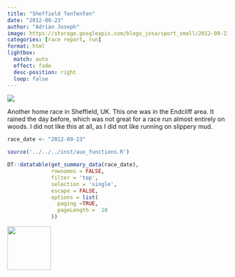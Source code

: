 ```yaml
---
title: "Sheffield TenTenTen"
date: "2012-09-23"
author: "Adrian Joseph"
image: https://storage.googleapis.com/blogs_josa/sport_small/2012-09-23_SHEFFIELD_TENTENTEN/img/00.png
categories: [race report, run]
format: html
lightbox:
  match: auto
  effect: fade
  desc-position: right
  loop: false
---
```


![](https://storage.googleapis.com/blogs_josa/sport_small/2012-09-23_SHEFFIELD_TENTENTEN/img/00.png)

Another home race in Sheffield, UK. This one was in the Endcliff area. It rained the day before, which was not great for a race run almost entirely on woods. I did not like this at all, as I did not like running on slippery mud.

```r
race_date <- "2012-09-23"

source('../../../inst/aux_functions.R')

DT::datatable(get_summary_data(race_date),
              rownames = FALSE,
              filter = 'top',
              selection = 'single',
              escape = FALSE,
              options = list(
                paging =TRUE,
                pageLength =  10
              ))
```


::: {layout-ncol=4}
![](https://storage.googleapis.com/blogs_josa/sport_small/2012-09-23_SHEFFIELD_TENTENTEN/img/00.png){ width="100" group="hi" }


:::
